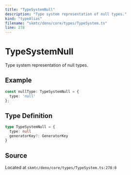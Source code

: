 ```yaml
---
title: "TypeSystemNull"
description: "Type system representation of null types."
kind: "typeAlias"
filename: "skmtc/deno/core/types/TypeSystem.ts"
line: 278
---
```


# TypeSystemNull

Type system representation of null types.


## Example

```typescript
const nullType: TypeSystemNull = {
  type: 'null'
};
```

## Type Definition

```typescript
type TypeSystemNull = {
  type: null
  generatorKey?: GeneratorKey
}
```

## Source

Located at `skmtc/deno/core/types/TypeSystem.ts:278:0`
